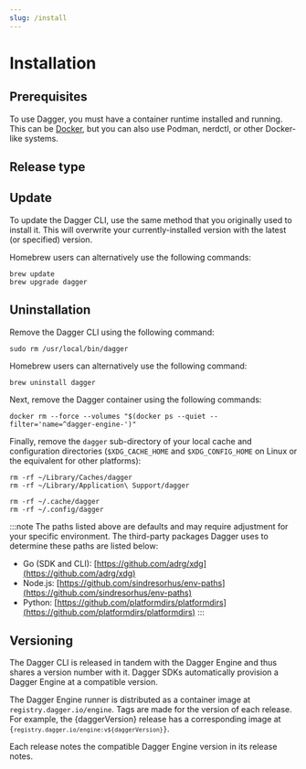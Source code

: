 ```yaml
---
slug: /install
---
```



# Installation

## Prerequisites

To use Dagger, you must have a container runtime installed and running. This can be [Docker](https://docs.docker.com/engine/install/), but you can also use Podman, nerdctl, or other Docker-like systems.

## Release type

<PartialInstallCli />

## Update

To update the Dagger CLI, use the same method that you originally used to install it. This will overwrite your currently-installed version with the latest (or specified) version.

Homebrew users can alternatively use the following commands:

```shell
brew update
brew upgrade dagger
```

## Uninstallation

Remove the Dagger CLI using the following command:

```shell
sudo rm /usr/local/bin/dagger
```

Homebrew users can alternatively use the following command:

```shell
brew uninstall dagger
```

Next, remove the Dagger container using the following commands:

```shell
docker rm --force --volumes "$(docker ps --quiet --filter='name=^dagger-engine-')"
```

Finally, remove the `dagger` sub-directory of your local cache and configuration directories (`$XDG_CACHE_HOME` and `$XDG_CONFIG_HOME` on Linux or the equivalent for other platforms):

<Tabs>
<TabItem value="macOS">

```shell
rm -rf ~/Library/Caches/dagger
rm -rf ~/Library/Application\ Support/dagger
```

</TabItem>
<TabItem value="Linux">

```shell
rm -rf ~/.cache/dagger
rm -rf ~/.config/dagger
```

</TabItem>
</Tabs>

:::note
The paths listed above are defaults and may require adjustment for your specific environment. The third-party packages Dagger uses to determine these paths are listed below:
  - Go (SDK and CLI): [https://github.com/adrg/xdg](https://github.com/adrg/xdg)
  - Node.js: [https://github.com/sindresorhus/env-paths](https://github.com/sindresorhus/env-paths)
  - Python: [https://github.com/platformdirs/platformdirs](https://github.com/platformdirs/platformdirs)
:::

## Versioning

The Dagger CLI is released in tandem with the Dagger Engine and thus shares a version number with it. Dagger SDKs automatically provision a Dagger Engine at a compatible version.

The Dagger Engine runner is distributed as a container image at `registry.dagger.io/engine`. Tags are made for the version of each release. For example, the {daggerVersion} release has a corresponding image at <code>
{`registry.dagger.io/engine:v${daggerVersion}`}</code>.

Each release notes the compatible Dagger Engine version in its release notes.
